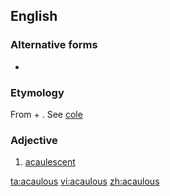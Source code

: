 ==English==

===Alternative forms===
* {{l|en|acaulose}}

===Etymology===
From {{m|en|a-||not}} + {{der|en|la|caulis||stalk}}. See [[cole]]

===Adjective===
{{en-adj|-}}

# {{lb|en|botany}} [[acaulescent]]

[[ta:acaulous]]
[[vi:acaulous]]
[[zh:acaulous]]